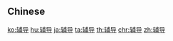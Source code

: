 {{also|輔導}}
==Chinese==
{{zh-see|輔導}}

[[ko:辅导]]
[[hu:辅导]]
[[ja:辅导]]
[[ta:辅导]]
[[th:辅导]]
[[chr:辅导]]
[[zh:辅导]]